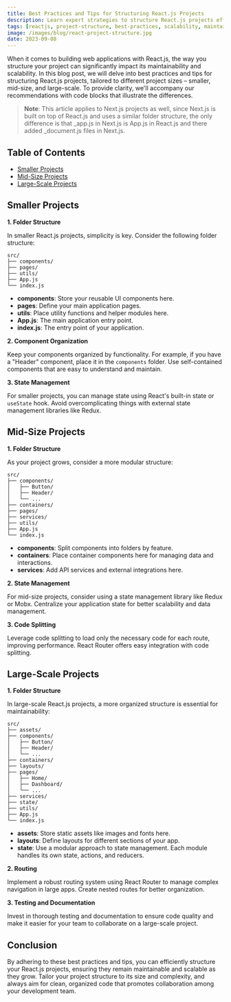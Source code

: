 ```yaml
---
title: Best Practices and Tips for Structuring React.js Projects
description: Learn expert strategies to structure React.js projects effectively for better maintainability and scalability. Get tips tailored to project sizes with code examples.
tags: [reactjs, project-structure, best-practices, scalability, maintainability]
image: /images/blog/react-project-structure.jpg
date: 2023-09-08
---
```


When it comes to building web applications with React.js, the way you structure your project can significantly impact its maintainability and scalability. In this blog post, we will delve into best practices and tips for structuring React.js projects, tailored to different project sizes – smaller, mid-size, and large-scale. To provide clarity, we'll accompany our recommendations with code blocks that illustrate the differences.

> **Note**: This article applies to Next.js projects as well, since Next.js is built on top of React.js and uses a similar folder structure, the only difference is that \_app.js in Next.js is App.js in React.js and there added \_document.js files in Next.js.

## Table of Contents

-   [Smaller Projects](#smaller-projects)
-   [Mid-Size Projects](#mid-size-projects)
-   [Large-Scale Projects](#large-scale-projects)

## Smaller Projects

**1. Folder Structure**

In smaller React.js projects, simplicity is key. Consider the following folder structure:

```bash:Folder-Structure
src/
├── components/
├── pages/
├── utils/
├── App.js
└── index.js
```

-   **components**: Store your reusable UI components here.
-   **pages**: Define your main application pages.
-   **utils**: Place utility functions and helper modules here.
-   **App.js**: The main application entry point.
-   **index.js**: The entry point of your application.

**2. Component Organization**

Keep your components organized by functionality. For example, if you have a "Header" component, place it in the `components` folder. Use self-contained components that are easy to understand and maintain.

**3. State Management**

For smaller projects, you can manage state using React's built-in state or `useState` hook. Avoid overcomplicating things with external state management libraries like Redux.

## Mid-Size Projects

**1. Folder Structure**

As your project grows, consider a more modular structure:

```bash:Folder-Structure
src/
├── components/
│   ├── Button/
│   ├── Header/
│   └── ...
├── containers/
├── pages/
├── services/
├── utils/
├── App.js
└── index.js
```

-   **components**: Split components into folders by feature.
-   **containers**: Place container components here for managing data and interactions.
-   **services**: Add API services and external integrations here.

**2. State Management**

For mid-size projects, consider using a state management library like Redux or Mobx. Centralize your application state for better scalability and data management.

**3. Code Splitting**

Leverage code splitting to load only the necessary code for each route, improving performance. React Router offers easy integration with code splitting.

## Large-Scale Projects

**1. Folder Structure**

In large-scale React.js projects, a more organized structure is essential for maintainability:

```bash:Folder-Structure
src/
├── assets/
├── components/
│   ├── Button/
│   ├── Header/
│   └── ...
├── containers/
├── layouts/
├── pages/
│   ├── Home/
│   ├── Dashboard/
│   └── ...
├── services/
├── state/
├── utils/
├── App.js
└── index.js
```

-   **assets**: Store static assets like images and fonts here.
-   **layouts**: Define layouts for different sections of your app.
-   **state**: Use a modular approach to state management. Each module handles its own state, actions, and reducers.

**2. Routing**

Implement a robust routing system using React Router to manage complex navigation in large apps. Create nested routes for better organization.

**3. Testing and Documentation**

Invest in thorough testing and documentation to ensure code quality and make it easier for your team to collaborate on a large-scale project.

## Conclusion

By adhering to these best practices and tips, you can efficiently structure your React.js projects, ensuring they remain maintainable and scalable as they grow. Tailor your project structure to its size and complexity, and always aim for clean, organized code that promotes collaboration among your development team.